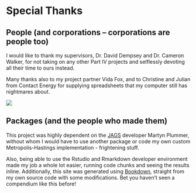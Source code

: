 # Special Thanks {-}

## People (and corporations -- corporations are people too)

I would like to thank my supervisors, Dr. David Dempsey and Dr. Cameron Walker, for not taking on any other Part IV projects and selflessly devoting all their time to ours instead.

Many thanks also to my project partner Vida Fox, and to Christine and Julian from Contact Energy for supplying spreadsheets that my computer still has nightmares about.

![](../media/contact-logo.png)

## Packages (and the people who made them)

This project was highly dependent on the [JAGS](https://cran.r-project.org/web/packages/rjags/index.html) developer Martyn Plummer, without whom I would have to use another package or code my own custom Metropolis-Hastings implementation - frightening stuff.

Also, being able to use the Rstudio and Rmarkdown developer environment made my job a whole lot easier, running code chunks and seeing the results inline. Additionally, this site was generated using [Bookdown](https://bookdown.org), straight from my own source code with some modifications. Bet you haven't seen a compendium like this before!
